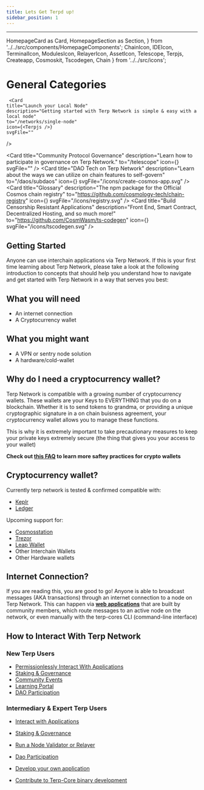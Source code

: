 ```yaml
---
title: Lets Get Terpd up!
sidebar_position: 1
---
```

---
  HomepageCard as Card,
  HomepageSection as Section,
} from '../../src/components/HomepageComponents';
  ChainIcon,
  IDEIcon,
  TerminalIcon,
  ModulesIcon,
  RelayerIcon,
  AssetIcon,
  Telescope,
  Terpjs,
  Createapp,
  Cosmoskit,
  Tscodegen,
  Chain
} from '../../src/icons';

# General Categories





<Section  id="start" hasSubSections >

   <Section>
   
     <Card
    title="Launch your Local Node"
    description="Getting started with Terp Network is simple & easy with a local node"
    to="/networks/single-node"
    icon={<Terpjs />}
    svgFile=""
  />

  <Card
    title="Learn about Wallet Tech "
    description="Introduction to compatible cryptographic wallets, also basic guidelines & security best practices."
    to="https://github.com/cosmology-tech/cosmos-kit"
    icon=""
    svgFile="/icons/bag.svg"
  />
  <Card
    title="Community Protocol Governance"
    description="Learn how to participate in governance on Terp Network."
    to="/telescope"
    icon={<Telescope />}
    svgFile=""
  />
  <Card
    title="DAO Tech on Terp Network"
    description="Learn about the ways we can utilize on chain features to self-govern"
    to="/daos/subdaos"
    icon={<Createapp />}
    svgFile="/icons/create-cosmos-app.svg"
  />
  <Card
    title="Glossary"
    description="The npm package for the Official Cosmos chain registry"
    to="https://github.com/cosmology-tech/chain-registry"
    icon={<Cosmoskit />}
    svgFile="/icons/registry.svg"
  />
  <Card
    title="Build Censorship Resistant Applications"
    description="Front End, Smart Contract, Decentralized Hosting, and so much more!"
    to="https://github.com/CosmWasm/ts-codegen"
    icon={<Tscodegen />}
    svgFile="/icons/tscodegen.svg"
  />   
  </Section>


## Getting Started

Anyone can use interchain applications via Terp Network. If this is your first time learning about Terp Network, please take a look at the following introduction to concepts that should help you understand how to navigate and get started with Terp Network in a way that serves you best:

## What you will need 
- An internet connection 
- A Cryptocurrency wallet 

## What you might want 
- A VPN or sentry node solution 
- A hardware/cold-wallet

## Why do I need a cryptocurrency wallet?
Terp Network is compatible with a growing number of cryptocurrency wallets. These wallets are your Keys to EVERYTHING that you do on a blockchain. Whether it is to send tokens to grandma, or providing a unique cryptographic signature in a on chain buisness agreement, your cryptocurrency wallet allows you to manage these functions. 

This is why it is extremely important to take precautionary measures to keep your private keys extremely secure (the thing that gives you your access to your wallet)

**Check out [this FAQ](../overview/wallets/saftey.md) to learn more saftey practices for crypto wallets** 

## Cryptocurrency wallet?

Currently terp network is tested & confirmed compatible with:
- [Keplr](https://keplr.app) 
- [Ledger](https://www.ledger.com/) 

Upcoming support for:
- [Cosmosstation](https://www.cosmostation.io/) 
- [Trezor](https://trezor.io/) 
- [Leap Wallet](https://www.leapwallet.io/) 
- Other Interchain Wallets 
- Other Hardware wallets

##  Internet Connection?

If you are reading this, you are good to go! Anyone is able to broadcast messages (AKA transactions) through an internet connection to a node on Terp Network. This can happen via **[web applications](https://en.wikipedia.org/wiki/Web_application)** that are built by community members, which route messages to an active node on the network, or even manually with the terp-cores CLI (command-line interface)

## How to Interact With Terp Network

### New Terp Users
- [Permissionlessly Interact With Applications](https://terp.network/ecosystem)
- [Staking & Governance](governance.md)
- [Community Events](https://zealy.io/c/terpnetwork/questboard)
- [Learning Portal](https://zealy.io/c/terpnetwork/questboard)
- [DAO Participation](../overview/genesis-prep/daos/README.md)
### Intermediary & Expert Terp Users
- [Interact with Applications](https://terp.network/ecosystem)
- [Staking & Governance](governance.md)
- [Run a Node Validator or Relayer](../overview/validate/FAQ.md)
- [Dao Participation](../overview/genesis-prep/daos/README.md)
- [Develop your own application](../frontend/)
- [Contribute to Terp-Core binary development](../terp-core/build.md)




  </Section>


